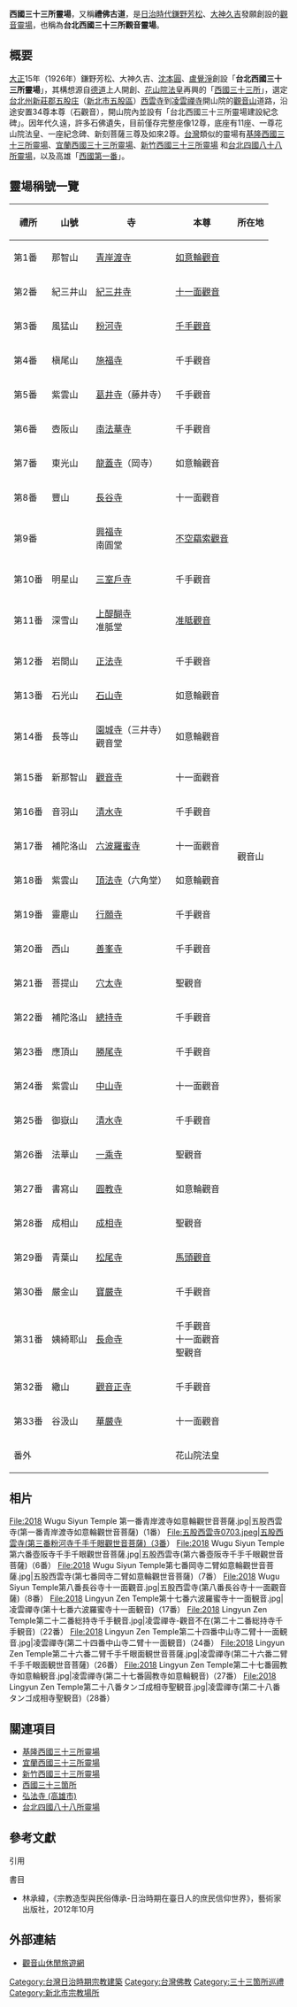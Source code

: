 '''西國三十三所靈場'''，又稱'''禮佛古道'''，是[[台灣日治時期|日治時代]][[鎌野芳松|鎌野芳松]]、[[大神久吉|大神久吉]]發願創設的[[觀音|觀音]][[靈場|靈場]]，也稱為'''台北西國三十三所觀音靈場'''。

== 概要 ==
[[大正|大正]]15年（1926年）鎌野芳松、大神久吉、[[沈本圓|沈本圓]]、[[盧覺淨|盧覺淨]]創設「'''台北西國三十三所靈場'''」，其構想源自[[德道|德道]]上人開創、[[花山天皇|花山院法皇]]再興的「[[西國三十三所|西國三十三所]]」，選定[[台北州|台北州]][[新莊郡|新莊郡]][[五股庄|五股庄]]（[[新北市|新北市]][[五股區|五股區]]）[[五股西雲寺|西雲寺]]到[[凌雲禪寺|凌雲禪寺]]開山院的[[觀音山_(新北市)|觀音山]]道路，沿途安置34尊本尊（石觀音），開山院內並設有「台北西國三十三所靈場建設紀念碑」。因年代久遠，許多石佛遺失，目前僅存完整座像12尊，底座有11座、一尊花山院法皇、一座紀念碑、新刻菩薩三尊及如來2尊。[[台灣|台灣]]類似的靈場有[[基隆西國三十三所靈場|基隆西國三十三所靈場]]、[[宜蘭西國三十三所靈場|宜蘭西國三十三所靈場]]、[[新竹新西國三十三所靈場|新竹西國三十三所靈場]] 和[[台北四國八十八所靈場|台北四國八十八所靈場]]，以及高雄「[[弘法寺_(高雄市)|西國第一番]]」。

== 靈場稱號一覽 ==
{|class="wikitable"
|- style="background-color: #eeeeee;"
!禮所 !!山號 !!寺 !!本尊 !! 所在地
|-
|第1番 ||那智山 ||[[青岸渡寺|青岸渡寺]] ||[[如意輪觀音|如意輪觀音]] || rowspan="34"|觀音山
|-
|第2番 ||紀三井山 ||[[紀三井寺|紀三井寺]] ||[[十一面觀音|十一面觀音]] 
|-
|第3番 ||風猛山 ||[[粉河寺|粉河寺]] ||[[千手千眼觀世音菩薩|千手觀音]] 
|-
|第4番 ||槇尾山 ||[[施福寺|施福寺]] ||千手觀音 
|-
|第5番 ||紫雲山 ||[[葛井寺|葛井寺]]（藤井寺） ||千手觀音 
|-
|第6番 ||壺阪山 ||[[南法華寺|南法華寺]] ||千手觀音 
|-
|第7番 ||東光山 ||[[龍蓋寺|龍蓋寺]]（岡寺） ||如意輪觀音 
|-
|第8番 ||豐山 ||[[長谷寺|長谷寺]] ||十一面觀音 
|-
|第9番 || ||[[興福寺_(奈良)|興福寺]]<br />南圓堂 ||[[不空羂索觀音|不空羂索觀音]] 
|-
|第10番 ||明星山 ||[[三室戶寺|三室戶寺]] ||千手觀音 
|-
|第11番 ||深雪山 ||[[醍醐寺|上醍醐寺]]<br />准胝堂 ||[[准胝觀音|准胝觀音]] 
|-
|第12番 ||岩間山 ||[[正法寺|正法寺]] ||千手觀音 
|-
|第13番 ||石光山 ||[[石山寺|石山寺]] ||如意輪觀音 
|-
|第14番 ||長等山 ||[[園城寺|園城寺]]（三井寺）<br />觀音堂 ||如意輪觀音 
|-
|第15番 ||新那智山 ||[[觀音寺_(京都市東山區)|觀音寺]] ||十一面觀音 
|-
|第16番 ||音羽山 ||[[清水寺|清水寺]] ||千手觀音 
|-
|第17番 ||補陀洛山 ||[[六波羅蜜寺|六波羅蜜寺]] ||十一面觀音 
|-
|第18番 ||紫雲山 ||[[頂法寺|頂法寺]]（六角堂） ||如意輪觀音 
|-
|第19番 ||靈麀山 ||[[行願寺|行願寺]] ||千手觀音 
|-
|第20番 ||西山 ||[[善峯寺|善峯寺]] ||千手觀音 
|-
|第21番 ||菩提山 ||[[穴太寺|穴太寺]] ||聖觀音 
|-
|第22番 ||補陀洛山 ||[[總持寺_(茨木市)|總持寺]] ||千手觀音 
|-
|第23番 ||應頂山 ||[[勝尾寺|勝尾寺]] ||千手觀音 
|-
|第24番 ||紫雲山 ||[[中山寺|中山寺]] ||十一面觀音 
|-
|第25番 ||御嶽山 ||[[清水寺_(加東市)|清水寺]] ||千手觀音 
|-
|第26番 ||法華山 ||[[一乘寺|一乘寺]] ||聖觀音 
|-
|第27番 ||書寫山 ||[[圓教寺|圓教寺]] ||如意輪觀音 
|-
|第28番 ||成相山 ||[[成相寺|成相寺]] ||聖觀音 
|-
|第29番 ||青葉山 ||[[松尾寺|松尾寺]] ||[[馬頭觀音|馬頭觀音]] 
|-
|第30番 ||嚴金山 ||[[寶嚴寺|寶嚴寺]] ||千手觀音 
|-
|第31番 ||姨綺耶山 ||[[長命寺|長命寺]] ||千手觀音<br />十一面觀音<br />聖觀音 
|-
|第32番 ||繖山 ||[[觀音正寺|觀音正寺]] ||千手觀音 
|-
|第33番 ||谷汲山 ||[[華嚴寺_(揖斐川町)|華嚴寺]] ||十一面觀音 
|-
|番外 || || ||花山院法皇 
|}

== 相片 ==
<gallery>
File:2018 Wugu Siyun Temple 第一番青岸渡寺如意輪觀世音菩薩.jpg|五股西雲寺(第一番青岸渡寺如意輪觀世音菩薩)（1番）
File:五股西雲寺0703.jpeg|五股西雲寺(第三番粉河寺千手千眼觀世音菩薩)（3番）
File:2018 Wugu Siyun Temple第六番壺阪寺千手千眼觀世音菩薩.jpg|五股西雲寺(第六番壺阪寺千手千眼觀世音菩薩)（6番）
File:2018 Wugu Siyun Temple第七番岡寺二臂如意輪觀世音菩薩.jpg|五股西雲寺(第七番岡寺二臂如意輪觀世音菩薩)（7番）
File:2018 Wugu Siyun Temple第八番長谷寺十一面觀音.jpg|五股西雲寺(第八番長谷寺十一面觀音薩)（8番）
File:2018 Lingyun Zen Temple第十七番六波羅蜜寺十一面観音.jpg|凌雲禪寺(第十七番六波羅蜜寺十一面観音)（17番）
File:2018 Lingyun Zen Temple第二十二番総持寺千手観音.jpg|凌雲禪寺-觀音不在(第二十二番総持寺千手観音)（22番）
File:2018 Lingyun Zen Temple第二十四番中山寺二臂十一面観音.jpg|凌雲禪寺(第二十四番中山寺二臂十一面観音)（24番）
File:2018 Lingyun Zen Temple第二十六番二臂千手千眼面観世音菩薩.jpg|凌雲禪寺(第二十六番二臂千手千眼面観世音菩薩)（26番）
File:2018 Lingyun Zen Temple第二十七番圓教寺如意輪観音.jpg|凌雲禪寺(第二十七番圓教寺如意輪観音)（27番）
File:2018 Lingyun Zen Temple第二十八番タンゴ成相寺聖観音.jpg|凌雲禪寺(第二十八番タンゴ成相寺聖観音)（28番）
</gallery>

== 關連項目 ==
* [[基隆西國三十三所靈場|基隆西國三十三所靈場]]
* [[宜蘭西國三十三所靈場|宜蘭西國三十三所靈場]]
* [[新竹新西國三十三所靈場|新竹西國三十三所靈場]]
* [[西國三十三箇所|西國三十三箇所]]
*[[弘法寺_(高雄市)|弘法寺 (高雄市)]]
*[[台北四國八十八所靈場|台北四國八十八所靈場]]

== 參考文獻 ==
;引用
{{Reflist}}
;書目
* 林承緯，《宗教造型與民俗傳承-日治時期在臺日人的庶民信仰世界》，藝術家出版社，2012年10月
== 外部連結 ==
* [https://web.archive.org/web/20111112141835/http://www.kis.org.tw/delicacies/delicacies1.aspx?id=6 觀音山休閒旅遊網]

[[Category:台灣日治時期宗教建築|Category:台灣日治時期宗教建築]]
[[Category:台灣佛教|Category:台灣佛教]]
[[Category:三十三箇所巡禮|Category:三十三箇所巡禮]]
[[Category:新北市宗教場所|Category:新北市宗教場所]]